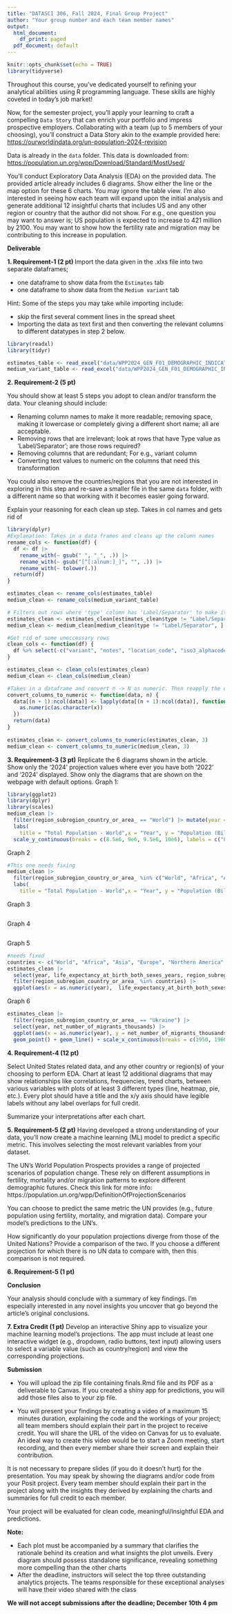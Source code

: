 ```yaml
---
title: "DATASCI 306, Fall 2024, Final Group Project"
author: "Your group number and each team member names"
output:
  html_document:
    df_print: paged
  pdf_document: default
---
```


```r
knitr::opts_chunk$set(echo = TRUE)
library(tidyverse)
```

Throughout this course, you've dedicated yourself to refining your analytical abilities using R programming language. These skills are highly coveted in today's job market!  

Now, for the semester project, you'll apply your learning to craft a compelling `Data Story` that can enrich your portfolio and impress prospective employers. Collaborating with a team (up to 5 members of your choosing), you'll construct a Data Story akin to the example provided here: <https://ourworldindata.org/un-population-2024-revision>

Data is already in the `data` folder. This data is downloaded from: <https://population.un.org/wpp/Download/Standard/MostUsed/>

You'll conduct Exploratory Data Analysis (EDA) on the provided data. The provided article already includes 6 diagrams.  Show either the line or the map option for these 6 charts. You may ignore the table view. I'm also interested in seeing how each team will expand upon the initial analysis and generate additional 12 insightful charts that includes US and any other region or country that the author did not show.  For e.g., one question you may want to answer is; US population is expected to increase to 421 million by 2100. You may want to show how the fertility rate and migration may be contributing to this increase in population.

**Deliverable**

**1. Requirement-1 (2 pt) **
Import the data given in the .xlxs file into two separate dataframes;

* one dataframe to show data from the `Estimates` tab 
* one dataframe to show data from the `Medium variant` tab 

Hint: Some of the steps you may take while importing include:

* skip the first several comment lines in the spread sheet
* Importing the data as text first and then converting the relevant columns to different datatypes in step 2 below.

```r
library(readxl)
library(tidyr)

estimates_table <- read_excel("data/WPP2024_GEN_F01_DEMOGRAPHIC_INDICATORS_COMPACT.xlsx", sheet = "Estimates", skip = 16, col_types = "text")
medium_variant_table <- read_excel("data/WPP2024_GEN_F01_DEMOGRAPHIC_INDICATORS_COMPACT.xlsx", sheet = "Medium variant", skip = 16, col_types = "text")

```
**2. Requirement-2 (5 pt)**

You should show at least 5 steps you adopt to clean and/or transform the data. Your cleaning should include:

* Renaming column names to make it more readable; removing space, making it lowercase or completely giving a different short name; all are acceptable.
* Removing rows that are irrelevant; look at rows that have Type value as 'Label/Separator'; are those rows required?
* Removing columns that are redundant; For e.g., variant column
* Converting text values to numeric on the columns that need this transformation

You could also remove the countries/regions that you are not interested in exploring in this step and re-save a smaller file in the same `data` folder, with a different name so that working with it becomes easier going forward.

Explain your reasoning for each clean up step.
Takes in col names and gets rid of 
```r
library(dplyr)
#Explanation: Takes in a data frames and cleans up the column names 
rename_cols <- function(df) {
  df <- df |>
    rename_with(~ gsub(" ", "_", .)) |>
    rename_with(~ gsub("[^[:alnum:]_]", "", .)) |>
    rename_with(~ tolower(.))
  return(df)
}

estimates_clean <- rename_cols(estimates_table)
medium_clean <- rename_cols(medium_variant_table)
```

```r
# Filters out rows where 'type' column has 'Label/Separator' to make it organized
estimates_clean <- estimates_clean[estimates_clean$type != "Label/Separator", ]
medium_clean <- medium_clean[medium_clean$type != "Label/Separator", ]
```

```r
#Get rid of some uneccessary rows
clean_cols <- function(df) {
  df %>% select(-c("variant", "notes", "location_code", "iso3_alphacode", "iso2_alphacode", "sdmx_code", "type", "parent_code"))
}

estimates_clean <- clean_cols(estimates_clean)
medium_clean <- clean_cols(medium_clean)
```


```r
#Takes in a dataframe and convert n -> N as numeric. Then reapply the omit function to get rid of NA values created
convert_columns_to_numeric <- function(data, n) {
  data[(n + 1):ncol(data)] <- lapply(data[(n + 1):ncol(data)], function(x) {
    as.numeric(as.character(x))
  })
  return(data)
}
  
estimates_clean <- convert_columns_to_numeric(estimates_clean, 3)
medium_clean <- convert_columns_to_numeric(medium_clean, 3)
```

**3.  Requirement-3 (3 pt)**
Replicate the 6 diagrams shown in the article.  Show only the '2024' projection values where ever you have both '2022' and '2024' displayed. 
Show only the diagrams that are shown on the webpage with default options.
Graph 1: 
```r
library(ggplot2)
library(dplyr)
library(scales)
medium_clean |>
  filter(region_subregion_country_or_area_ == "World") |> mutate(year = as.numeric(year)) |> ggplot(aes(x = year, y = total_population_as_of_1_january_thousands)) + geom_line(group = 1, color = "blue") + geom_point(color = "blue") +
  labs(
    title = "Total Population - World",x = "Year", y = "Population (Billions)") + scale_x_continuous(breaks = c(2024, 2040, 2050, 2060, 2070, 2080, 2090, 2100)) +
  scale_y_continuous(breaks = c(8.5e6, 9e6, 9.5e6, 10e6), labels = c("8.5B", "9B", "9.5B", "10B"))
```
Graph 2
```r
#This one needs fixing
medium_clean |>
  filter(region_subregion_country_or_area_ %in% c("World", "Africa", "Asia", "Europe", "Northern America", "Latin America and the Caribbean")) |> mutate(year = as.numeric(year)) |> ggplot(aes(x = year, y = total_population_as_of_1_january_thousands)) + geom_line(group = 1, color = "blue") + geom_point(color = "blue") +
  labs(
    title = "Total Population - World",x = "Year", y = "Population (Billions)") + scale_x_continuous(breaks = c(2024, 2050, 2080)) + facet_wrap(~region_subregion_country_or_area_)
```
Graph 3
```r



```

Graph 4 
```r

```

Graph 5

```r
#needs fixed
countries <- c("World", "Africa", "Asia", "Europe", "Northern America", "Latin America and the Caribbean")
estimates_clean |> 
  select(year, life_expectancy_at_birth_both_sexes_years, region_subregion_country_or_area_) |>
  filter(region_subregion_country_or_area_ %in% countries) |>
  ggplot(aes(x = as.numeric(year),  life_expectancy_at_birth_both_sexes_years)) + geom_point()
```

Graph 6
```r
estimates_clean |>
  filter(region_subregion_country_or_area_ == "Ukraine") |>
  select(year, net_number_of_migrants_thousands) |>
  ggplot(aes(x = as.numeric(year), y = net_number_of_migrants_thousands))+ 
  geom_point() + geom_line() + scale_x_continuous(breaks = c(1950, 1960, 1970, 1980, 1990, 2000, 2010, 2023)) + labs(title = "Annual net migration in Ukraine, 1950 to 2023", x = "Year", y = "Net Migration") + scale_y_continuous(breaks = c(0, -2000, -4000), labels = c("0", "-2 Million", "- 4 million"))

```
**4.  Requirement-4 (12 pt)**

Select United States related data, and any other country or region(s) of your choosing to perform EDA. Chart at least 12 additional diagrams that may show relationships like correlations, frequencies, trend charts, between various variables with plots of at least 3 different types (line, heatmap, pie, etc.). Every plot should have a title and the x/y axis should have legible labels without any label overlaps for full credit. 

Summarize your interpretations after each chart.


**5. Requirement-5 (2 pt)**
Having developed a strong understanding of your data, you'll now create a machine learning (ML) model to predict a specific metric. This involves selecting the most relevant variables from your dataset.

The UN's World Population Prospects provides a range of projected scenarios of population change. These rely on different assumptions in fertility, mortality and/or migration patterns to explore different demographic futures. Check this link for more info: https://population.un.org/wpp/DefinitionOfProjectionScenarios

You can choose to predict the same metric the UN provides (e.g., future population using fertility, mortality, and migration data). Compare your model's predictions to the UN's. 

How significantly do your population projections diverge from those of the United Nations? Provide a comparison of the two.  If you choose a different projection for which there is no UN data to compare with, then this comparison is not required.


**6.  Requirement-5 (1 pt)**

**Conclusion**

Your analysis should conclude with a summary of key findings. I'm especially interested in any novel insights you uncover that go beyond the article's original conclusions.

**7. Extra Credit (1 pt)**
Develop an interactive Shiny app to visualize your machine learning model's projections. The app must include at least one interactive widget (e.g., dropdown, radio buttons, text input) allowing users to select a variable value (such as country/region) and view the corresponding projections.


**Submission**

* You will upload the zip file containing finals.Rmd file and its PDF as a deliverable to Canvas. If you created a shiny app for predictions, you will add those files also to your zip file.

* You will present your findings by creating a video of a maximum 15 minutes duration, explaining the code and the workings of your project; all team members should explain their part in the project to receive credit. You will share the URL of the video on Canvas for us to evaluate. An ideal way to create this video would be to start a Zoom meeting, start recording, and then every member share their screen and explain their contribution.


It is not necessary to prepare slides (if you do it doesn't hurt) for the presentation. You may speak by showing the diagrams and/or code from your Posit project.  Every team member should explain their part in the project along with the insights they derived by explaining the charts and summaries for full credit to each member.

Your project will be evaluated for clean code, meaningful/insightful EDA and predictions.

**Note:**

* Each plot must be accompanied by a summary that clarifies the rationale behind its creation and what insights the plot unveils. Every diagram should possess standalone significance, revealing something more compelling than the other charts
* After the deadline, instructors will select the top three outstanding analytics projects. The teams responsible for these exceptional analyses will have their video shared with the class

**We will not accept submissions after the deadline; December 10th 4 pm**



